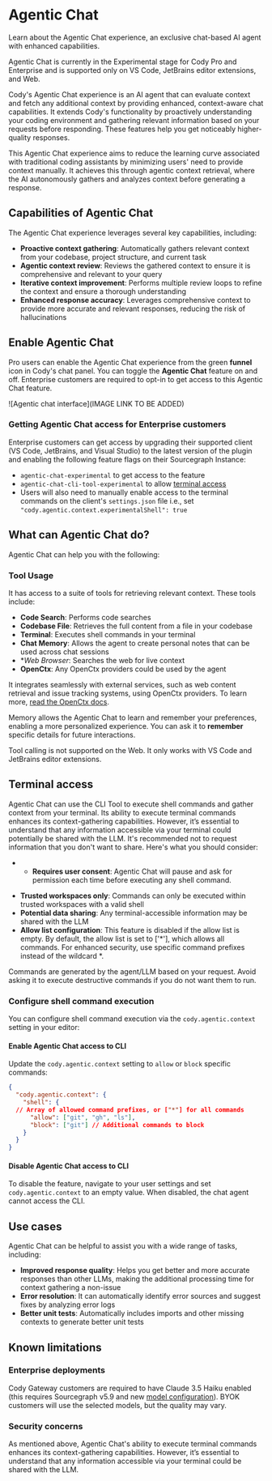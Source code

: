 # Agentic Chat

<p className="subtitle"> Learn about the Agentic Chat experience, an exclusive chat-based AI agent with enhanced capabilities.</p>

<Callout type="info">Agentic Chat is currently in the Experimental stage for Cody Pro and Enterprise and is supported only on VS Code, JetBrains editor extensions, and Web.</Callout>

Cody's Agentic Chat experience is an AI agent that can evaluate context and fetch any additional context by providing enhanced, context-aware chat capabilities. It extends Cody's functionality by proactively understanding your coding environment and gathering relevant information based on your requests before responding. These features help you get noticeably higher-quality responses.

This Agentic Chat experience aims to reduce the learning curve associated with traditional coding assistants by minimizing users' need to provide context manually. It achieves this through agentic context retrieval, where the AI autonomously gathers and analyzes context before generating a response.

## Capabilities of Agentic Chat

The Agentic Chat experience leverages several key capabilities, including:

- **Proactive context gathering**: Automatically gathers relevant context from your codebase, project structure, and current task
- **Agentic context review**: Reviews the gathered context to ensure it is comprehensive and relevant to your query
- **Iterative context improvement**: Performs multiple review loops to refine the context and ensure a thorough understanding
- **Enhanced response accuracy**: Leverages comprehensive context to provide more accurate and relevant responses, reducing the risk of hallucinations

## Enable Agentic Chat

Pro users can enable the Agentic Chat experience from the green **funnel** icon in Cody's chat panel. You can toggle the **Agentic Chat** feature on and off. Enterprise customers are required to opt-in to get access to this Agentic Chat feature.

![Agentic chat interface](IMAGE LINK TO BE ADDED)

### Getting Agentic Chat access for Enterprise customers

Enterprise customers can get access by upgrading their supported client (VS Code, JetBrains, and Visual Studio) to the latest version of the plugin and enabling the following feature flags on their Sourcegraph Instance:

- `agentic-chat-experimental` to get access to the feature
- `agentic-chat-cli-tool-experimental` to allow [terminal access](#terminal-commands)
- Users will also need to manually enable access to the terminal commands on the client's `settings.json` file i.e., set `"cody.agentic.context.experimentalShell": true`

## What can Agentic Chat do?

Agentic Chat can help you with the following:

### Tool Usage

It has access to a suite of tools for retrieving relevant context. These tools include:

- **Code Search**: Performs code searches
- **Codebase File**: Retrieves the full content from a file in your codebase
- **Terminal**: Executes shell commands in your terminal
- **Chat Memory**: Allows the agent to create personal notes that can be used across chat sessions
- **Web Browser*: Searches the web for live context
- **OpenCtx**: Any OpenCtx providers could be used by the agent

It integrates seamlessly with external services, such as web content retrieval and issue tracking systems, using OpenCtx providers. To learn more, [read the OpenCtx docs](/cody/capabilities/openctx).

Memory allows the Agentic Chat to learn and remember your preferences, enabling a more personalized experience. You can ask it to **remember** specific details for future interactions.

<Callout type="info">Tool calling is not supported on the Web. It only works with VS Code and JetBrains editor extensions.</Callout>

## Terminal access

Agentic Chat can use the CLI Tool to execute shell commands and gather context from your terminal. Its ability to execute terminal commands enhances its context-gathering capabilities. However, it’s essential to understand that any information accessible via your terminal could potentially be shared with the LLM. It's recommended not to request information that you don't want to share. Here's what you should consider:
* - **Requires user consent**: Agentic Chat will pause and ask for permission each time before executing any shell command.
- **Trusted workspaces only**: Commands can only be executed within trusted workspaces with a valid shell
- **Potential data sharing**: Any terminal-accessible information may be shared with the LLM
- **Allow list configuration**: This feature is disabled if the allow list is empty. By default, the allow list is set to ['*'], which allows all commands. For enhanced security, use specific command prefixes instead of the wildcard *.

Commands are generated by the agent/LLM based on your request. Avoid asking it to execute destructive commands if you do not want them to run.

### Configure shell command execution

You can configure shell command execution via the `cody.agentic.context` setting in your editor:

#### Enable Agentic Chat access to CLI

Update the `cody.agentic.context` setting to `allow` or `block` specific commands:

```json
{
  "cody.agentic.context": {
    "shell": {
  // Array of allowed command prefixes, or ["*"] for all commands
      "allow": ["git", "gh", "ls"],
      "block": ["git"] // Additional commands to block
    }
  }
}
```

#### Disable Agentic Chat access to CLI

To disable the feature, navigate to your user settings and set `cody.agentic.context` to an empty value. When disabled, the chat agent cannot access the CLI.

## Use cases

Agentic Chat can be helpful to assist you with a wide range of tasks, including:

- **Improved response quality**: Helps you get better and more accurate responses than other LLMs, making the additional processing time for context gathering a non-issue
- **Error resolution**: It can automatically identify error sources and suggest fixes by analyzing error logs
- **Better unit tests**: Automatically includes imports and other missing contexts to generate better unit tests

## Known limitations

### Enterprise deployments

Cody Gateway customers are required to have Claude 3.5 Haiku enabled (this requires Sourcegraph v5.9 and new [model configuration](/cody/enterprise/model-configuration)). BYOK customers will use the selected models, but the quality may vary.

### Security concerns

As mentioned above, Agentic Chat's ability to execute terminal commands enhances its context-gathering capabilities. However, it’s essential to understand that any information accessible via your terminal could be shared with the LLM.
